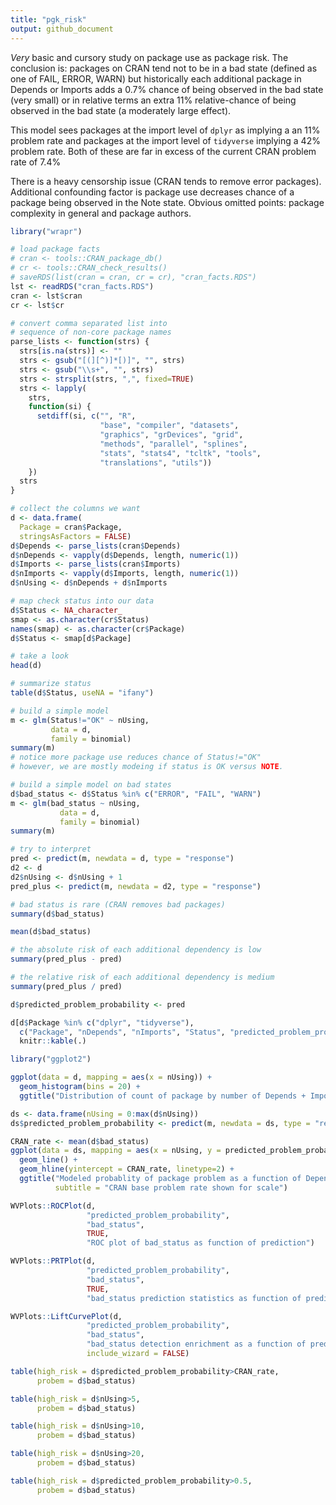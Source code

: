 ```yaml
---
title: "pgk_risk"
output: github_document
---
```


*Very* basic and cursory study on package use as package risk.  The conclusion is: packages on CRAN tend not to be in a bad state (defined as one of FAIL, ERROR, WARN) but historically each additional package in Depends or Imports adds a 0.7% chance of being observed in the bad state (very small) or in relative terms an extra 11% relative-chance of being observed in the bad state (a moderately large effect). 

This model sees packages at the import level of `dplyr` as implying a an 11% problem rate and packages at the import level of `tidyverse` implying a 42% problem rate.  Both of these are far in excess of the current CRAN problem rate of 7.4%

There is a heavy censorship issue (CRAN tends to remove error packages). Additional confounding factor is package use decreases chance of a package being observed in the Note state.  Obvious omitted points: package complexity in general and package authors.

```r
library("wrapr")

# load package facts
# cran <- tools::CRAN_package_db()
# cr <- tools::CRAN_check_results()
# saveRDS(list(cran = cran, cr = cr), "cran_facts.RDS")
lst <- readRDS("cran_facts.RDS")
cran <- lst$cran
cr <- lst$cr

# convert comma separated list into
# sequence of non-core package names
parse_lists <- function(strs) {
  strs[is.na(strs)] <- ""
  strs <- gsub("[(][^)]*[)]", "", strs)
  strs <- gsub("\\s+", "", strs)
  strs <- strsplit(strs, ",", fixed=TRUE)
  strs <- lapply(
    strs,
    function(si) {
      setdiff(si, c("", "R", 
                    "base", "compiler", "datasets", 
                    "graphics", "grDevices", "grid",
                    "methods", "parallel", "splines", 
                    "stats", "stats4", "tcltk", "tools",
                    "translations", "utils"))
    })
  strs
}

# collect the columns we want
d <- data.frame(
  Package = cran$Package,
  stringsAsFactors = FALSE)
d$Depends <- parse_lists(cran$Depends)
d$nDepends <- vapply(d$Depends, length, numeric(1))
d$Imports <- parse_lists(cran$Imports)
d$nImports <- vapply(d$Imports, length, numeric(1))
d$nUsing <- d$nDepends + d$nImports

# map check status into our data
d$Status <- NA_character_
smap <- as.character(cr$Status)
names(smap) <- as.character(cr$Package)
d$Status <- smap[d$Package]

# take a look
head(d)

# summarize status
table(d$Status, useNA = "ifany")

# build a simple model
m <- glm(Status!="OK" ~ nUsing,
         data = d,
         family = binomial)
summary(m)
# notice more package use reduces chance of Status!="OK"
# however, we are mostly modeing if status is OK versus NOTE.

# build a simple model on bad states
d$bad_status <- d$Status %in% c("ERROR", "FAIL", "WARN")
m <- glm(bad_status ~ nUsing,
           data = d,
           family = binomial)
summary(m)

# try to interpret
pred <- predict(m, newdata = d, type = "response")
d2 <- d
d2$nUsing <- d$nUsing + 1
pred_plus <- predict(m, newdata = d2, type = "response")

# bad status is rare (CRAN removes bad packages)
summary(d$bad_status)

mean(d$bad_status)

# the absolute risk of each additional dependency is low
summary(pred_plus - pred)

# the relative risk of each additional dependency is medium
summary(pred_plus / pred)

d$predicted_problem_probability <- pred

d[d$Package %in% c("dplyr", "tidyverse"), 
  c("Package", "nDepends", "nImports", "Status", "predicted_problem_probability")] %.>%
  knitr::kable(.)

library("ggplot2")

ggplot(data = d, mapping = aes(x = nUsing)) +
  geom_histogram(bins = 20) + 
  ggtitle("Distribution of count of package by number of Depends + Imports")

ds <- data.frame(nUsing = 0:max(d$nUsing))
ds$predicted_problem_probability <- predict(m, newdata = ds, type = "response")

CRAN_rate <- mean(d$bad_status)
ggplot(data = ds, mapping = aes(x = nUsing, y = predicted_problem_probability)) +
  geom_line() +
  geom_hline(yintercept = CRAN_rate, linetype=2) +
  ggtitle("Modeled probablity of package problem as a function of Depends + Imports",
          subtitle = "CRAN base problem rate shown for scale")

WVPlots::ROCPlot(d, 
                 "predicted_problem_probability",
                 "bad_status", 
                 TRUE, 
                 "ROC plot of bad_status as function of prediction")

WVPlots::PRTPlot(d, 
                 "predicted_problem_probability",
                 "bad_status", 
                 TRUE, 
                 "bad_status prediction statistics as function of prediction")

WVPlots::LiftCurvePlot(d, 
                 "predicted_problem_probability",
                 "bad_status", 
                 "bad_status detection enrichment as a function of prediction",
                 include_wizard = FALSE)

table(high_risk = d$predicted_problem_probability>CRAN_rate, 
      probem = d$bad_status)

table(high_risk = d$nUsing>5, 
      probem = d$bad_status)

table(high_risk = d$nUsing>10, 
      probem = d$bad_status)

table(high_risk = d$nUsing>20, 
      probem = d$bad_status)

table(high_risk = d$predicted_problem_probability>0.5, 
      probem = d$bad_status)
```


